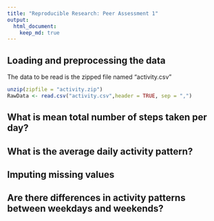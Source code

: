 ```yaml
---
title: "Reproducible Research: Peer Assessment 1"
output: 
  html_document:
    keep_md: true
---
```



## Loading and preprocessing the data
The data to be read is the zipped file named "activity.csv"
```r
unzip(zipfile = "activity.zip")
RawData <- read.csv("activity.csv",header = TRUE, sep = ",")
```



## What is mean total number of steps taken per day?



## What is the average daily activity pattern?



## Imputing missing values



## Are there differences in activity patterns between weekdays and weekends?
